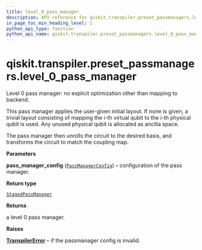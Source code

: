 ```yaml
---
title: level_0_pass_manager
description: API reference for qiskit.transpiler.preset_passmanagers.level_0_pass_manager
in_page_toc_min_heading_level: 1
python_api_type: function
python_api_name: qiskit.transpiler.preset_passmanagers.level_0_pass_manager
---
```


<span id="qiskit-transpiler-preset-passmanagers-level-0-pass-manager" />

# qiskit.transpiler.preset\_passmanagers.level\_0\_pass\_manager

<Function id="qiskit.transpiler.preset_passmanagers.level_0_pass_manager" isDedicatedPage={true} github="https://github.com/qiskit/qiskit/tree/stable/0.22/qiskit/transpiler/preset_passmanagers/level0.py" signature="level_0_pass_manager(pass_manager_config)">
  Level 0 pass manager: no explicit optimization other than mapping to backend.

  This pass manager applies the user-given initial layout. If none is given, a trivial layout consisting of mapping the i-th virtual qubit to the i-th physical qubit is used. Any unused physical qubit is allocated as ancilla space.

  The pass manager then unrolls the circuit to the desired basis, and transforms the circuit to match the coupling map.

  **Parameters**

  **pass\_manager\_config** ([`PassManagerConfig`](qiskit.transpiler.PassManagerConfig "qiskit.transpiler.passmanager_config.PassManagerConfig")) – configuration of the pass manager.

  **Return type**

  [`StagedPassManager`](qiskit.transpiler.StagedPassManager "qiskit.transpiler.passmanager.StagedPassManager")

  **Returns**

  a level 0 pass manager.

  **Raises**

  [**TranspilerError**](qiskit.transpiler.TranspilerError "qiskit.transpiler.TranspilerError") – if the passmanager config is invalid.
</Function>


